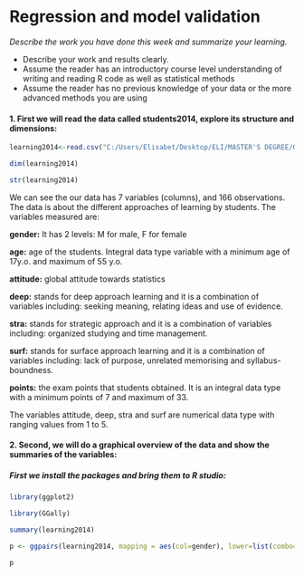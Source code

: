 # Regression and model validation

*Describe the work you have done this week and summarize your learning.*

- Describe your work and results clearly. 
- Assume the reader has an introductory course level understanding of writing and reading R code as well as statistical methods
- Assume the reader has no previous knowledge of your data or the more advanced methods you are using  

#### 1. First we will read the data called students2014, explore its structure and dimensions:


```r
learning2014<-read.csv("C:/Users/Elisabet/Desktop/ELI/MASTER'S DEGREE/Open Data Science/GitHub/IODS-project/IODS-project/learning2014.csv", header = TRUE)
```

```r
dim(learning2014)
```

```r
str(learning2014)
```


We can see the our data has 7 variables (columns), and 166 observations. The data is about the different approaches of learning by students. The variables measured are:

**gender:** It has 2 levels: M for male, F for female

**age:** age of the students. Integral data type variable with a minimum age of 17y.o. and maximum of 55 y.o.

**attitude:** global attitude towards statistics

**deep:** stands for deep approach learning and it is a combination of variables including: seeking meaning, relating ideas and use of evidence.  

**stra:** stands for strategic approach and it is a combination of variables including: organized studying and time management.

**surf:** stands for surface approach learning and it is a combination of variables including: lack of purpose, unrelated memorising and syllabus-boundness.

**points:** the exam points that students obtained. It is an integral data type with a minimum points of 7 and maximum of 33.

The variables attitude, deep, stra and surf are numerical data type with ranging values from 1 to 5.


#### 2. Second, we will do a graphical overview of the data and show the summaries of the variables:

##### First we install the packages and bring them to R studio:

```r

library(ggplot2)

library(GGally)
```

```r
summary(learning2014)
```



```r
p <- ggpairs(learning2014, mapping = aes(col=gender), lower=list(combo=wrap("facethist", bins=20)))

p
```